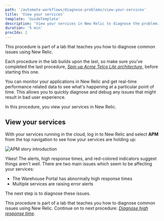 ```yaml
---
path: '/automate-workflows/diagnose-problems/view-your-services'
title: 'View your services'
template: 'GuideTemplate'
description: 'View your services in New Relic to diagnose the problem.'
duration: '5 min'
procIdx: 2
---
```


<Callout variant="course" title="lab">

This procedure is part of a lab that teaches you how to diagnose common issues using New Relic.

Each procedure in the lab builds upon the last, so make sure you've completed the last procedure, [_Spin up Acme Telco Lite architecture_](/automate-workflows/diagnose-problems/spin-up-acme), before starting this one.

</Callout>

You can monitor your applications in New Relic and get real-time performance related data to see what's happening at a particular point of time. This allows you to quickly diagnose and debug any issues that might result in bad user experience.

In this procedure, you view your services in New Relic.

## View your services

With your services running in the cloud, log in to New Relic and select **APM** from the top navigation to see how your services are holding up:

![APM story introduction](../../../images/telco-lite/story-introduction.png)

Yikes! The alerts, high response times, and red-colored indicators suggest things aren't well. There are two main issues which seem to be affecting your services:

- The Warehouse Portal has abnormally high response times
- Multiple services are raising error alerts

The next step is to diagnose these issues.

<Callout variant="course" title="lab">

This procedure is part of a lab that teaches you how to diagnose common issues using New Relic. Continue on to next procedure: [_Diagnose high response time_](/automate-workflows/diagnose-problems/high-response-times).

</Callout>